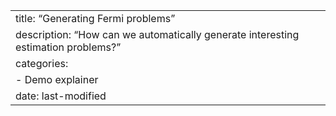 ---
title: "Generating Fermi problems"
description: "How can we automatically generate interesting estimation problems?"
categories:
  - Demo explainer
date: last-modified
---